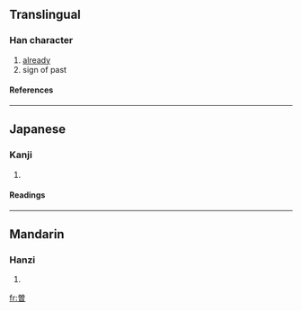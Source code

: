 {{see|曾}}

==Translingual==
===Han character===
{{Han char|rn=72|rad=日|as=07|sn=11|four=|canj=金田日 (CWA), X金田日 (XCWA)}}
# [[already]]
# sign of past
====References====
{{Han ref|kx=0503.021|hdz=21514.061|uh=66FD|ud=26365}}

----
==Japanese==
===Kanji===
{{ja-kanji|grade=|rs=日07}}
# {{defn|Japanese}} 
====Readings====
{{ja-readings|on=[[ぞ]] (zo), [[そう]] (sō), [[そ]] (so)|kun=[[かって]] (katte), [[すなわち]] (sunawachi)}}

----
==Mandarin==
===Hanzi===
{{cmn-hanzi|pin=[[cēng]] (ceng1), [[zēng]] (zeng1)|wg=ts'eng<sup>1</sup>, tseng<sup>1</sup>}}
# {{defn|Mandarin}}

[[fr:曽]]